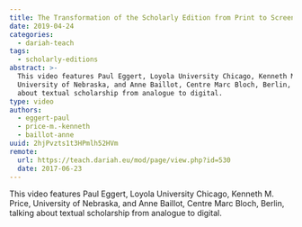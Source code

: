 ```yaml
---
title: The Transformation of the Scholarly Edition from Print to Screen
date: 2019-04-24
categories:
  - dariah-teach
tags:
  - scholarly-editions
abstract: >-
  This video features Paul Eggert, Loyola University Chicago, Kenneth M. Price,
  University of Nebraska, and Anne Baillot, Centre Marc Bloch, Berlin, talking
  about textual scholarship from analogue to digital.
type: video
authors:
  - eggert-paul
  - price-m.-kenneth
  - baillot-anne
uuid: 2hjPvzts1t3HPmlh52HVm
remote:
  url: https://teach.dariah.eu/mod/page/view.php?id=530
  date: 2017-06-23
---
```


This video features Paul Eggert, Loyola University Chicago, Kenneth M. Price,
University of Nebraska, and Anne Baillot, Centre Marc Bloch, Berlin, talking
about textual scholarship from analogue to digital.

<VideoCard
  title="The Transformation of the Scholarly Edition from Print to Screen"
  id="cKkVCzms-Sk"
  image="assets/images/cms/posts/the-transformation-of-the-scholarly-edition/paul-eggert.png"
/>
